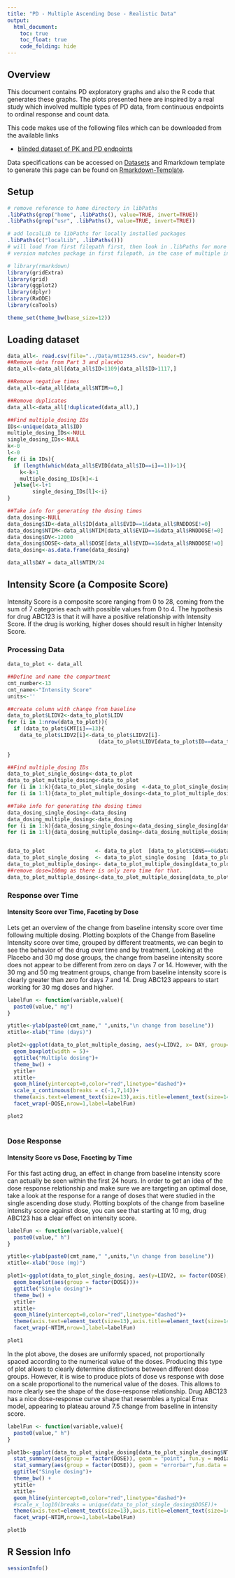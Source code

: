 ```yaml
---
title: "PD - Multiple Ascending Dose - Realistic Data"
output:
  html_document:
    toc: true
    toc_float: true
    code_folding: hide
---
```


## Overview
This document contains PD exploratory graphs and also the R code that generates these graphs. The plots presented here are inspired by a real study which involved multiple types of PD data, from continuous endpoints to ordinal response and count data. 

This code makes use of the following files which can be downloaded from the available links

* [blinded dataset of PK and PD endpoints](Data/mt12345.csv)

Data specifications can be accessed on [Datasets](Datasets.html) and Rmarkdown template to generate this page can be found on [Rmarkdown-Template](Rmarkdown/Multiple_Ascending_Dose_PD_real_example.Rmd).


## Setup

```r
# remove reference to home directory in libPaths
.libPaths(grep("home", .libPaths(), value=TRUE, invert=TRUE))
.libPaths(grep("usr", .libPaths(), value=TRUE, invert=TRUE))

# add localLib to libPaths for locally installed packages
.libPaths(c("localLib", .libPaths()))
# will load from first filepath first, then look in .libPaths for more packages not in first path
# version matches package in first filepath, in the case of multiple instances of a package

# library(rmarkdown)
library(gridExtra)
library(grid)
library(ggplot2)
library(dplyr)
library(RxODE)
library(caTools)

theme_set(theme_bw(base_size=12))

```

## Loading dataset

```r
data_all<- read.csv(file="../Data/mt12345.csv", header=T)
##Remove data from Part 3 and placebo
data_all<-data_all[data_all$ID<1109|data_all$ID>1117,]

##Remove negative times
data_all<-data_all[data_all$NTIM>=0,]

##Remove duplicates
data_all<-data_all[!duplicated(data_all),]

##Find multiple_dosing IDs 
IDs<-unique(data_all$ID)
multiple_dosing_IDs<-NULL
single_dosing_IDs<-NULL
k<-0
l<-0
for (i in IDs){
  if (length(which(data_all$EVID[data_all$ID==i]==1))>1){
    k<-k+1
    multiple_dosing_IDs[k]<-i
  }else{l<-l+1
        single_dosing_IDs[l]<-i}
}

##Take info for generating the dosing times
data_dosing<-NULL
data_dosing$ID<-data_all$ID[data_all$EVID==1&data_all$RNDDOSE!=0]
data_dosing$NTIM<-data_all$NTIM[data_all$EVID==1&data_all$RNDDOSE!=0]
data_dosing$DV<-12000
data_dosing$DOSE<-data_all$DOSE[data_all$EVID==1&data_all$RNDDOSE!=0]
data_dosing<-as.data.frame(data_dosing)

data_all$DAY = data_all$NTIM/24

```


## Intensity Score (a Composite Score)

Intensity Score is a composite score ranging from 0 to 28, coming from the sum of 7 categories each with possible values from 0 to 4. The hypothesis for drug ABC123 is that it will have a positive relationship with Intensity Score. If the drug is working, higher doses should result in higher Intensity Score. 

### Processing Data

```r

data_to_plot <- data_all  

##Define and name the compartment
cmt_number<-13
cmt_name<-"Intensity Score"
units<-''

##create column with change from baseline
data_to_plot$LIDV2<-data_to_plot$LIDV
for (i in 1:nrow(data_to_plot)){
  if (data_to_plot$CMT[i]==13){
    data_to_plot$LIDV2[i]<-data_to_plot$LIDV2[i]-
                             (data_to_plot$LIDV[data_to_plot$ID==data_to_plot$ID[i]&data_to_plot$NTIM==0&data_to_plot$CMT==13])}
  
}

##Find multiple_dosing IDs
data_to_plot_single_dosing<-data_to_plot
data_to_plot_multiple_dosing<-data_to_plot
for (i in 1:k){data_to_plot_single_dosing  <-data_to_plot_single_dosing[data_to_plot_single_dosing$ID!=multiple_dosing_IDs[i],]}
for (i in 1:l){data_to_plot_multiple_dosing<-data_to_plot_multiple_dosing[data_to_plot_multiple_dosing$ID!=  single_dosing_IDs[i],]}

##Take info for generating the dosing times
data_dosing_single_dosing<-data_dosing
data_dosing_multiple_dosing<-data_dosing
for (i in 1:k){data_dosing_single_dosing<-data_dosing_single_dosing[data_dosing_single_dosing$ID!=multiple_dosing_IDs[i],]}
for (i in 1:l){data_dosing_multiple_dosing<-data_dosing_multiple_dosing[data_dosing_multiple_dosing$ID!=single_dosing_IDs[i],]}


data_to_plot                <- data_to_plot  [data_to_plot$CENS==0&data_to_plot$CMT==cmt_number,]
data_to_plot_single_dosing  <- data_to_plot_single_dosing  [data_to_plot_single_dosing$CENS==0&data_to_plot_single_dosing$CMT==cmt_number,]
data_to_plot_multiple_dosing<- data_to_plot_multiple_dosing[data_to_plot_multiple_dosing$CENS==0&data_to_plot_multiple_dosing$CMT==cmt_number,]
##remove dose=100mg as there is only zero time for that.
data_to_plot_multiple_dosing<-data_to_plot_multiple_dosing[data_to_plot_multiple_dosing$DOSE!=100,]
```


### Response over Time

#### Intensity Score over Time, Faceting by Dose

Lets get an overview of the change from baseline intensity score over time following multiple dosing. Plotting boxplots of the Change from Baseline Intensity score over time, grouped by different treatments, we can begin to see the behavior of the drug over time and by treatment. Looking at the Placebo and 30 mg dose groups, the change from baseline intensity score does not appear to be different from zero on days 7 or 14. However, with the 30 mg and 50 mg treatment groups, change from baseline intensity score is clearly greater than zero for days 7 and 14. Drug ABC123 appears to start working for 30 mg doses and higher.


```r
 
labelFun <- function(variable,value){     
  paste0(value," mg")                             
}

ytitle<-ylab(paste0(cmt_name," ",units,"\n change from baseline"))
xtitle<-xlab("Time (days)")

plot2<-ggplot(data_to_plot_multiple_dosing, aes(y=LIDV2, x= DAY, group=NTIM)) + 
  geom_boxplot(width = 5)+
  ggtitle("Multiple dosing")+ 
  theme_bw() +
  ytitle+
  xtitle+
  geom_hline(yintercept=0,color="red",linetype="dashed")+
  scale_x_continuous(breaks = c(-1,7,14))+
  theme(axis.text=element_text(size=13),axis.title=element_text(size=14),strip.text=element_text(size=14))+
  facet_wrap(~DOSE,nrow=1,label=labelFun)

plot2
 

```


### Dose Response

#### Intensity Score vs Dose, Faceting by Time

For this fast acting drug, an effect in change from baseline intensity score can actually be seen within the first 24 hours. In order to get an idea of the dose response relationship and make sure we are targeting an optimal dose, take a look at the response for a range of doses that were studied in the single ascending dose study. Plotting boxplots of the change from baseline intensity score against dose, you can see that starting at 10 mg, drug ABC123 has a clear effect on intensity score. 


```r
 
labelFun <- function(variable,value){     
  paste0(value," h")                             
}

ytitle<-ylab(paste0(cmt_name," ",units,"\n change from baseline"))
xtitle<-xlab("Dose (mg)")

plot1<-ggplot(data_to_plot_single_dosing, aes(y=LIDV2, x= factor(DOSE), group=NTIM)) + 
  geom_boxplot(aes(group = factor(DOSE)))+
  ggtitle("Single dosing")+ 
  theme_bw() +
  ytitle+
  xtitle+
  geom_hline(yintercept=0,color="red",linetype="dashed")+
  theme(axis.text=element_text(size=13),axis.title=element_text(size=14),strip.text=element_text(size=14))+
  facet_wrap(~NTIM,nrow=1,label=labelFun)

plot1 

```

In the plot above, the doses are uniformly spaced, not proportionally spaced according to the numerical value of the doses. Producing this type of plot allows to clearly determine distinctions between different dose groups. However, it is wise to produce plots of dose vs response with dose on a scale proportional to the numerical value of the doses. This allows to more clearly see the shape of the dose-response relationship. Drug ABC123 has a nice dose-response curve shape that resembles a typical Emax model, appearing to plateau around 7.5 change from baseline in intensity score.

```r
labelFun <- function(variable,value){     
  paste0(value," h")                             
}

plot1b<-ggplot(data_to_plot_single_dosing[data_to_plot_single_dosing$NTIM==24,], aes(y=LIDV2, x= DOSE, group=NTIM)) + 
  stat_summary(aes(group = factor(DOSE)), geom = "point", fun.y = median, alpha = 0.5)+
  stat_summary(aes(group = factor(DOSE)), geom = "errorbar",fun.data = function(y){data.frame(ymin = quantile(y,0.025), ymax = quantile(y, 0.975))}, alpha = 0.5)+
  ggtitle("Single dosing")+ 
  theme_bw() +
  ytitle+
  xtitle+
  geom_hline(yintercept=0,color="red",linetype="dashed")+
  #scale_x_log10(breaks = unique(data_to_plot_single_dosing$DOSE))+
  theme(axis.text=element_text(size=13),axis.title=element_text(size=14),strip.text=element_text(size=14))+
  facet_wrap(~NTIM,nrow=1,label=labelFun)

plot1b 
```



## R Session Info

```r
sessionInfo()
```
